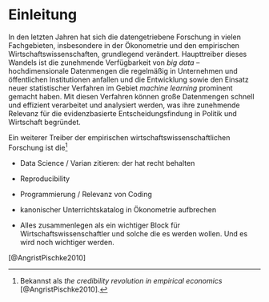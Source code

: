 
# Einleitung {.unnumbered}

In den letzten Jahren hat sich die datengetriebene Forschung in vielen Fachgebieten, insbesondere in der Ökonometrie und den empirischen Wirtschaftswissenschaften, grundlegend verändert. Haupttreiber dieses Wandels ist die zunehmende Verfügbarkeit von *big data* -- hochdimensionale Datenmengen die regelmäßig in Unternehmen und öffentlichen Institutionen anfallen und die Entwicklung sowie den Einsatz neuer statistischer Verfahren im Gebiet *machine learning* prominent gemacht haben. Mit diesen Verfahren können große Datenmengen schnell und effizient verarbeitet und analysiert werden, was ihre zunehmende Relevanz für die evidenzbasierte Entscheidungsfindung in Politik und Wirtschaft begründet.

Ein weiterer Treiber der empirischen wirtschaftswissenschaftlichen Forschung ist die^[Bekannst als *the credibility revolution in empirical economics*  [@AngristPischke2010].] 

+ Data Science / Varian zitieren: der hat recht behalten

+ Reproducibility 

+ Programmierung / Relevanz von Coding 

+ kanonischer Unterrichtskatalog in Ökonometrie aufbrechen

+ Alles zusammenlegen als ein wichtiger Block für Wirtschaftswissenschaftler und solche die es werden wollen. Und es wird noch wichtiger werden.

[@AngristPischke2010]
